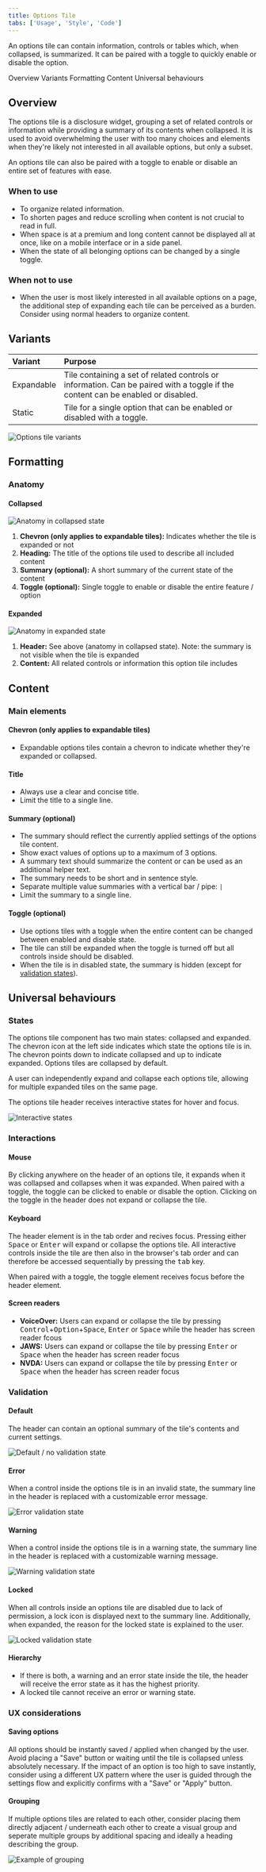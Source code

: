```yaml
---
title: Options Tile
tabs: ['Usage', 'Style', 'Code']
---
```


<PageDescription>

An options tile can contain information, controls or tables which, when collapsed, is summarized. It can be paired with a toggle to quickly enable or disable the option.

</PageDescription>

<AnchorLinks>
  <AnchorLink>Overview</AnchorLink>
  <AnchorLink>Variants</AnchorLink>
  <AnchorLink>Formatting</AnchorLink>
  <AnchorLink>Content</AnchorLink>
  <AnchorLink>Universal behaviours</AnchorLink>
</AnchorLinks>

## Overview

The options tile is a disclosure widget, grouping a set of related controls or information while providing a summary of its contents when collapsed. It is used to avoid overwhelming the user with too many choices and elements when they're likely not interested in all available options, but only a subset. 

An options tile can also be paired with a toggle to enable or disable an entire set of features with ease.

### When to use

- To organize related information.
- To shorten pages and reduce scrolling when content is not crucial to read in full.
- When space is at a premium and long content cannot be displayed all at once, like on a mobile interface or in a side panel.
- When the state of all belonging options can be changed by a single toggle.

### When not to use

- When the user is most likely interested in all available options on a page, the additional step of expanding each tile can be perceived as a burden. Consider using normal headers to organize content.

## Variants

| Variant | Purpose |
| :- | :- |
| Expandable | Tile containing a set of related controls or information. Can be paired with a toggle if the content can be enabled or disabled. |
| Static | Tile for a single option that can be enabled or disabled with a toggle. |

<Row>
  <Column colLg={8}>

![Options tile variants](images/variants.png)

  </Column>
</Row>

## Formatting

### Anatomy

#### Collapsed

<Row>
  <Column colLg={8}>

![Anatomy in collapsed state](images/anatomy-collapsed.png)

  </Column>
</Row>

1. **Chevron (only applies to expandable tiles):** Indicates whether the tile is expanded or not
2. **Heading:** The title of the options tile used to describe all included content
3. **Summary (optional):** A short summary of the current state of the content
4. **Toggle (optional):** Single toggle to enable or disable the entire feature / option

#### Expanded

<Row>
  <Column colLg={8}>

![Anatomy in expanded state](images/anatomy-expanded.png)

  </Column>
</Row>

1. **Header:** See above (anatomy in collapsed state). Note: the summary is not visible when the tile is expanded
2. **Content:** All related controls or information this option tile includes

## Content

### Main elements

#### Chevron (only applies to expandable tiles)
- Expandable options tiles contain a chevron to indicate whether they're expanded or collapsed.

#### Title
- Always use a clear and concise title.
- Limit the title to a single line.

#### Summary (optional)
- The summary should reflect the currently applied settings of the options tile content.
- Show exact values of options up to a maximum of 3 options.
- A summary text should summarize the content or can be used as an additional helper text.
- The summary needs to be short and in sentence style.
- Separate multiple value summaries with a vertical bar / pipe: `|`
- Limit the summary to a single line.

#### Toggle (optional)
- Use options tiles with a toggle when the entire content can be changed between enabled and disable state.
- The tile can still be expanded when the toggle is turned off but all controls inside should be disabled.
- When the tile is in disabled state, the summary is hidden (except for [validation states](#validation)).

## Universal behaviours

### States

The options tile component has two main states: collapsed and expanded. The chevron icon at the left side indicates which state the options tile is in. The chevron points down to indicate collapsed and up to indicate expanded. Options tiles are collapsed by default.

A user can independently expand and collapse each options tile, allowing for multiple expanded tiles on the same page.

The options tile header receives interactive states for hover and focus.

<Row>
  <Column colLg={8}>

![Interactive states](images/states.png)

  </Column>
</Row>

### Interactions

#### Mouse
By clicking anywhere on the header of an options tile, it expands when it was collapsed and collapses when it was expanded.
When paired with a toggle, the toggle can be clicked to enable or disable the option. Clicking on the toggle in the header does not expand or collapse the tile.

#### Keyboard
The header element is in the tab order and recives focus. Pressing either <kbd>Space</kbd> or <kbd>Enter</kbd> will expand or collapse the options tile.
All interactive controls inside the tile are then also in the browser's tab order and can therefore be accessed sequentially by pressing the <kbd>tab</kbd> key.

When paired with a toggle, the toggle element receives focus before the header element.

#### Screen readers
- **VoiceOver:** Users can expand or collapse the tile by pressing <kbd>Control</kbd>+<kbd>Option</kbd>+<kbd>Space</kbd>, <kbd>Enter</kbd> or <kbd>Space</kbd> while the header has screen reader fcous
- **JAWS:** Users can expand or collapse the tile by pressing <kbd>Enter</kbd> or <kbd>Space</kbd> when the header has screen reader focus
- **NVDA:** Users can expand or collapse the tile by pressing <kbd>Enter</kbd> or <kbd>Space</kbd> when the header has screen reader focus

### Validation

#### Default
The header can contain an optional summary of the tile's contents and current settings.

<Row>
  <Column colLg={8}>

![Default / no validation state](images/validation-default.png)

  </Column>
</Row>

#### Error
When a control inside the options tile is in an invalid state, the summary line in the header is replaced with a customizable error message.

<Row>
  <Column colLg={8}>

![Error validation state](images/validation-error.png)

  </Column>
</Row>

#### Warning
When a control inside the options tile is in a warning state, the summary line in the header is replaced with a customizable warning message.

<Row>
  <Column colLg={8}>

![Warning validation state](images/validation-warning.png)

  </Column>
</Row>

#### Locked
When all controls inside an options tile are disabled due to lack of permission, a lock icon is displayed next to the summary line. Additionally, when expanded, the reason for the locked state is explained to the user.

<Row>
  <Column colLg={8}>

![Locked validation state](images/validation-locked.png)

  </Column>
</Row>

#### Hierarchy
- If there is both, a warning and an error state inside the tile, the header will receive the error state as it has the highest priority.
- A locked tile cannot receive an error or warning state.

### UX considerations

#### Saving options

All options should be instantly saved / applied when changed by the user. Avoid placing a "Save" button or waiting until the tile is collapsed unless absolutely necessary. If the impact of an option is too high to save instantly, consider using a different UX pattern where the user is guided through the settings flow and explicitly confirms with a "Save" or "Apply" button.

#### Grouping

If multiple options tiles are related to each other, consider placing them directly adjacent / underneath each other to create a visual group and seperate multiple groups by additional spacing and ideally a heading describing the group.

<Row>
  <Column colLg={12}>

![Example of grouping](images/ux-grouping.png)

  </Column>
</Row>
